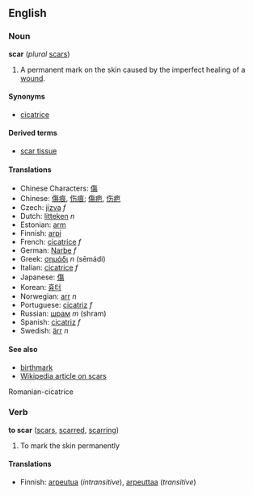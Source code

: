 ==English==
===Noun===
'''scar''' (''plural'' [[scars]])

#A permanent mark on the skin caused by the imperfect healing of a [[wound]].

====Synonyms====
*[[cicatrice]]

====Derived terms====
*[[scar tissue]]

====Translations====
*Chinese Characters: [[傷]]
*Chinese: [[傷痕]], [[伤痕]]; [[傷疤]], [[伤疤]]
*Czech: [[jizva]] ''f''
*Dutch: [[litteken]] ''n''
*Estonian: [[arm#Estonian|arm]]
*Finnish: [[arpi]]
*French: [[cicatrice#French|cicatrice]] ''f''
*German: [[Narbe]] ''f''
*Greek: [[σημάδι]] ''n'' (sēmádi)
*Italian: [[cicatrice#Italian|cicatrice]] ''f''
*Japanese: [[傷]]
*Korean: [[흉터]]
*Norwegian: [[arr]] ''n''
*Portuguese: [[cicatriz]] ''f''
*Russian: [[шрам]] ''m'' (shram)
*Spanish: [[cicatriz]] ''f''
*Swedish: [[ärr]] ''n''

====See also====
*[[birthmark]]
*[[w:scar|Wikipedia article on scars]]
Romanian-cicatrice

===Verb===
'''to scar''' ([[scars]], [[scarred]], [[scarring]])

# To mark the skin permanently

====Translations====
*Finnish: [[arpeutua]] (''intransitive''), [[arpeuttaa]] (''transitive'')